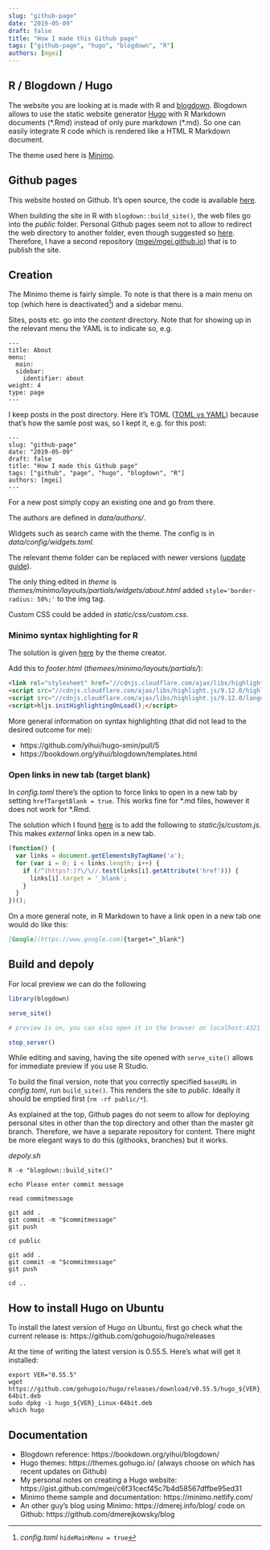 ```yaml
---
slug: "github-page"
date: "2019-05-09"
draft: false
title: "How I made this Github page"
tags: ["github-page", "hugo", "blogdown", "R"]
authors: [mgei]
---
```


## R / Blogdown / Hugo

The website you are looking at is made with R and [blogdown](https://github.com/rstudio/blogdown). Blogdown allows to use the static website generator [Hugo](https://gohugo.io/) with R Markdown documents (\*.Rmd) instead of only pure markdown (\*.md). So one can easily integrate R code which is rendered like a HTML R Markdown document.

The theme used here is [Minimo](https://github.com/MunifTanjim/minimo).

## Github pages

This website hosted on Github. It's open source, the code is available [here](https://github.com/mgei/gh-page).

When building the site in R with `blogdown::build_site()`, the web files go into the *public* folder. Personal Github pages seem not to allow to redirect the web directory to another folder, even though suggested so [here](https://help.github.com/en/articles/configuring-a-publishing-source-for-github-pages). Therefore, I have a second repository ([mgei/mgei.github.io](https://github.com/mgei/mgei.github.io)) that is to publish the site.

## Creation

The Minimo theme is fairly simple. To note is that there is a main menu on top (which here is deactivated[^de]) and a sidebar menu.

Sites, posts etc. go into the *content* directory. Note that for showing up in the relevant menu the YAML is to indicate so, e.g.

```
---
title: About
menu:
  main:
  sidebar:
    identifier: about
weight: 4
type: page
---
```

I keep posts in the post directory. Here it's TOML ([TOML vs YAML](https://gist.github.com/oconnor663/9aeb4ed56394cb013a20)) because that's how the samle post was, so I kept it, e.g. for this post:

```
---
slug: "github-page"
date: "2019-05-09"
draft: false
title: "How I made this Github page"
tags: ["github", "page", "hugo", "blogdown", "R"]
authors: [mgei]
---
```

For a new post simply copy an existing one and go from there.

The authors are defined in *data/authors/*.

Widgets such as search came with the theme. The config is in *data/config/widgets.toml*.

The relevant theme folder can be replaced with newer versions ([update guide](https://minimo.netlify.com/docs/updating/)).

The only thing edited in *theme* is *themes/minimo/layouts/partials/widgets/about.html* added `style='border-radius: 50%;'` to the img tag.

Custom CSS could be added in *static/css/custom.css*.

### Minimo syntax highlighting for R

The solution is given [here](https://github.com/MunifTanjim/minimo/issues/100#issuecomment-368229189) by the theme creator.

Add this to *footer.html* (*themees/minimo/layouts/partials/*):

```html
<link rel="stylesheet" href="//cdnjs.cloudflare.com/ajax/libs/highlight.js/9.12.0/styles/default.min.css">
<script src="//cdnjs.cloudflare.com/ajax/libs/highlight.js/9.12.0/highlight.min.js"></script>
<script src="//cdnjs.cloudflare.com/ajax/libs/highlight.js/9.12.0/languages/r.min.js"></script>
<script>hljs.initHighlightingOnLoad();</script>
```

More general information on syntax highlighting (that did not lead to the desired outcome for me):

* https://github.com/yihui/hugo-xmin/pull/5
* https://bookdown.org/yihui/blogdown/templates.html

### Open links in new tab (target blank)

In *config.toml* there's the option to force links to open in a new tab by setting `hrefTargetBlank = true`. This works fine for \*.md files, however it does not work for \*.Rmd.

The solution which I found [here](https://yihui.name/en/2018/09/target-blank/) is to add the following to *static/js/custom.js*. This makes *external* links open in a new tab.

```js
(function() {
  var links = document.getElementsByTagName('a');
  for (var i = 0; i < links.length; i++) {
    if (/^(https?:)?\/\//.test(links[i].getAttribute('href'))) {
      links[i].target = '_blank';
    }
  }
})();
```

On a more general note, in R Markdown to have a link open in a new tab one would do like this:

```md
[Google](https://www.google.com){target="_blank"}
```

## Build and depoly

For local preview we can do the following

```R
library(blogdown)

serve_site()

# preview is on, you can also open it in the browser on localhost:4321

stop_server()
```

While editing and saving, having the site opened with `serve_site()` allows for immediate preview if you use R Studio.

To build the final version, note that you correctly specified `baseURL` in *config.toml*, run `build_site()`. This renders the site to *public*. Ideally it should be emptied first (`rm -rf public/*`).

As explained at the top, Github pages do not seem to allow for deploying personal sites in other than the top directory and other than the master git branch. Therefore, we have a separate repository for content. There might be more elegant ways to do this (githooks, branches) but it works.

*depoly.sh*

```
R -e "blogdown::build_site()"

echo Please enter commit message

read commitmessage

git add .
git commit -m "$commitmessage"
git push

cd public

git add .
git commit -m "$commitmessage"
git push

cd ..
```

## How to install Hugo on Ubuntu

To install the latest version of Hugo on Ubuntu, first go check what the current release is: https://github.com/gohugoio/hugo/releases

At the time of writing the latest version is 0.55.5. Here's what will get it installed:

```
export VER="0.55.5" 
wget https://github.com/gohugoio/hugo/releases/download/v0.55.5/hugo_${VER}_Linux-64bit.deb
sudo dpkg -i hugo_${VER}_Linux-64bit.deb
which hugo
```

## Documentation

* Blogdown reference: https://bookdown.org/yihui/blogdown/
* Hugo themes: https://themes.gohugo.io/ (always choose on which has recent updates on Github)
* My personal notes on creating a Hugo website: https://gist.github.com/mgei/c6f31cecf45c7b4d58567dffbe95ed31
* Minimo theme sample and documentation: https://minimo.netlify.com/
* An other guy's blog using Minimo: https://dmerej.info/blog/ code on Github: https://github.com/dmerejkowsky/blog

[^de]: *config.toml* `hideMainMenu = true`